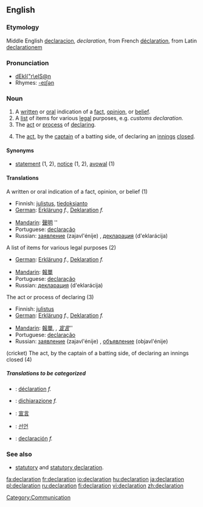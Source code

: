 ==English==

===Etymology===

Middle English [[declaracion]], ''declaration'', from French [[déclaration]], from Latin [[declarationem]]

===Pronunciation===

* [[w:SAMPA|dEkl{"r\eIS@n]]
*Rhymes: [[Rhymes:English:-eɪʃǝn|-eɪʃǝn]]

===Noun===
{{en-noun}}

# A [[written]] or [[oral]] indication of a [[fact]], [[opinion]], or [[belief]].
# A [[list]] of items for various [[legal]] purposes, e.g. ''customs declaration.''
# The [[act]] or [[process]] of [[declare|declaring]].
# {{cricket}} The [[act]], by the [[captain]] of a batting side, of declaring an [[innings]] [[close]]d.

====Synonyms====
*[[statement]] (1, 2), [[notice]] (1, 2), [[avowal]] (1)

====Translations====
;A written or oral indication of a fact, opinion, or belief (1)
{{top}}
*Finnish: [[julistus]], [[tiedoksianto]]
*[[w:German_language|German]]: [[Erklärung]] ''f.'', [[Deklaration]] ''f.''
{{mid}}
*[[w:Mandarin_language|Mandarin]]: [[聲明]] ''
*Portuguese: [[declaração]]
*Russian: [[заявление]] (zajavl'énije) {{n}}, [[декларация]] (d'eklarácija) {{f}}
{{bottom}}

;A list of items for various legal purposes (2)
{{top}}
*[[w:German_language|German]]: [[Erklärung]] ''f.'', [[Deklaration]] ''f.''
{{mid}}
*[[w:Mandarin_language|Mandarin]]: [[報單]]
*Portuguese: [[declaração]]
*Russian: [[декларация]] (d'eklarácija) {{f}}
{{bottom}}

;The act or process of declaring (3)
{{top}}
*Finnish: [[julistus]]
*[[w:German_language|German]]: [[Erklärung]] ''f.'', [[Deklaration]] ''f.''
{{mid}}
*[[w:Mandarin_language|Mandarin]]: [[報單]], '', [[宣言]] ''''
*Portuguese: [[declaração]]
*Russian: [[заявление]] (zajavl'énije) {{n}}, [[объявление]] (objavl'énije) {{n}}
{{bottom}}

;(cricket) The act, by the captain of a batting side, of declaring an innings closed (4)
{{top}}
{{mid}}
{{bottom}}

=====Translations to be categorized=====
{{checktrans}}
{{top}}
*{{ttbc|French}}: [[déclaration]] ''f.''
*{{ttbc|Italian}}: [[dichiarazione]] ''f.''
*{{ttbc|Japanese}}: [[宣言]]
*{{ttbc|Korean}}: [[선언]]
{{mid}}
*{{ttbc|Spanish}}: [[declaración]] ''f.''
{{bottom}}

===See also===
* [[statutory]] and [[statutory declaration]].

[[Category:Communication]]

[[fa:declaration]]
[[fr:declaration]]
[[io:declaration]]
[[hu:declaration]]
[[ja:declaration]]
[[pl:declaration]]
[[ru:declaration]]
[[fi:declaration]]
[[vi:declaration]]
[[zh:declaration]]